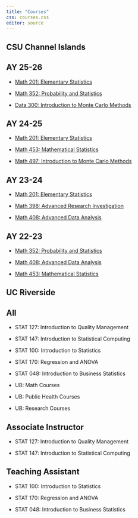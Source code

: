 ```yaml
---
title: "Courses"
css: courses.css
editor: source
---
```


:::: content-block
## CSU Channel Islands

::: {.panel-tabset .nav-pills}

## AY 25-26

-   [Math 201: Elementary Statistics](https://www.inqs.info/m201_f25)

-   [Math 352: Probability and Statistics](https://www.inqs.info/m352_f25)

-   [Data 300: Introduction to Monte Carlo Methods](https://www.inqs.info/d300_f25)


## AY 24-25

-   [Math 201: Elementary Statistics](https://www.inqs.info/m201_f24)

-   [Math 453: Mathematical Statistics](https://www.inqs.info/m453_f24)

-   [Math 497: Introduction to Monte Carlo Methods](https://www.inqs.info/m497_su24)

## AY 23-24

-   [Math 201: Elementary Statistics](https://www.inqs.info/m201_f23/)

-   [Math 398: Advanced Research Investigation](https://www.inqs.info/m398_f23/)

-   [Math 408: Advanced Data Analysis](inqs909.github.io/m408_s24)

## AY 22-23

-   [Math 352: Probability and Statistics](https://m352.inqs.info)

-   [Math 408: Advanced Data Analysis](https://inqs909.gitlab.io/m408_s23)

-   [Math 453: Mathematical Statistics](https://inqs909.gitlab.io/m453_f22)
:::
::::

:::: content-block
## UC Riverside

::: {.panel-tabset .nav-pills}
## All

-   STAT 127: Introduction to Quality Management

-   STAT 147: Introduction to Statistical Computing

-   STAT 100: Introduction to Statistics

-   STAT 170: Regression and ANOVA

-   STAT 048: Introduction to Business Statistics

-   UB: Math Courses

-   UB: Public Health Courses

-   UB: Research Courses

## Associate Instructor

-   STAT 127: Introduction to Quality Management

-   STAT 147: Introduction to Statistical Computing

## Teaching Assistant

-   STAT 100: Introduction to Statistics

-   STAT 170: Regression and ANOVA

-   STAT 048: Introduction to Business Statistics
:::
::::